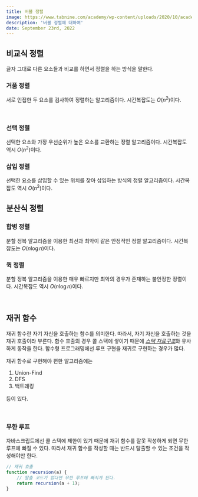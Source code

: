 ```yaml
---
title: 버블 정렬
image: https://www.tabnine.com/academy/wp-content/uploads/2020/10/academy_1.png
description: '버블 정렬에 대하여'
date: September 23rd, 2022
---
```



## 비교식 정렬

글자 그대로 다른 요소들과 비교를 하면서 정렬을 하는 방식을 말한다.

### 거품 정렬

서로 인접한 두 요소를 검사하여 정렬하는 알고리즘이다. 시간복잡도는 $O(n^2)$이다.

<br/>

<span class="logo"><SiJavascript/></span>

### 선택 정렬

선택한 요소와 가장 우선순위가 높은 요소를 교환하는 정렬 알고리즘이다. 시간복잡도 역시 $O(n^2)$이다.

### 삽입 정렬

선택한 요소를 삽입할 수 있는 위치를 찾아 삽입하는 방식의 정렬 알고리즘이다. 시간복잡도 역시 $O(n^2)$이다.

## 분산식 정렬

### 합병 정렬

분할 정복 알고리즘을 이용한 최선과 최악이 같은 안정적인 정렬 알고리즘이다. 시간복잡도는 $O(n \log n)$이다.

### 퀵 정렬

분할 정복 알고리즘을 이용한 매우 빠르지만 최악의 경우가 존재하는 불안정한 정렬이다. 시간복잡도 역시 $O(n \log n)$이다.

<br/>

## 재귀 함수

재귀 함수란 자기 자신을 호출하는 함수를 의미한다. 따라서, 자기 자신을 호출하는 것을 재귀 호출이라 부른다.
함수 호출의 경우 콜 스택에 쌓이기 때문에 <ins>_스택 자료구조_</ins>와 유사하게 동작을 한다.
함수형 프로그래밍에선 루프 구현을 재귀로 구현하는 경우가 많다.

재귀 함수로 구현해야 편한 알고리즘에는

1. Union-Find
2. DFS
3. 백트래킹

등이 있다.

<br/>

### 무한 루프

자바스크립트에선 콜 스택에 제한이 있기 때문에 재귀 함수를 잘못 작성하게 되면 무한 루프에 빠질 수 있다.
따라서 재귀 함수를 작성할 때는 반드시 탈출할 수 있는 조건을 작성해야만 한다.

```js
// 재귀 호출
function recursion(a) {
    // 탈출 코드가 없다면 무한 루프에 빠지게 된다.
    return recursion(a + 1);
}
```
